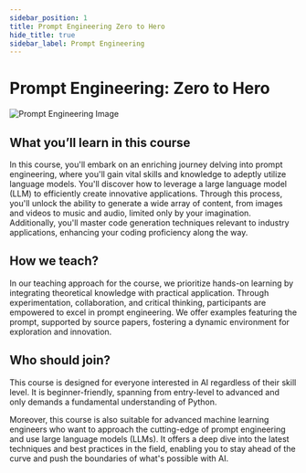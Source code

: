 ```yaml
---
sidebar_position: 1
title: Prompt Engineering Zero to Hero
hide_title: true
sidebar_label: Prompt Engineering
---
```


# Prompt Engineering: Zero to Hero

![Prompt Engineering Image](./img/prr.png)

## What you’ll learn in this course

In this course, you'll embark on an enriching journey delving into prompt engineering, where you'll gain vital skills and knowledge to adeptly utilize language models. You'll discover how to leverage a large language model (LLM) to efficiently create innovative applications. Through this process, you'll unlock the ability to generate a wide array of content, from images and videos to music and audio, limited only by your imagination. Additionally, you'll master code generation techniques relevant to industry applications, enhancing your coding proficiency along the way.

## How we teach?

In our teaching approach for the course, we prioritize hands-on learning by integrating theoretical knowledge with practical application. Through experimentation, collaboration, and critical thinking, participants are empowered to excel in prompt engineering. We offer examples featuring the prompt, supported by source papers, fostering a dynamic environment for exploration and innovation.

## Who should join?

This course is designed for everyone interested in AI regardless of their skill level. It is beginner-friendly, spanning from entry-level to advanced and only demands a fundamental understanding of Python.

Moreover, this course is also suitable for advanced machine learning engineers who want to approach the cutting-edge of prompt engineering and use large language models (LLMs). It offers a deep dive into the latest techniques and best practices in the field, enabling you to stay ahead of the curve and push the boundaries of what's possible with AI.
